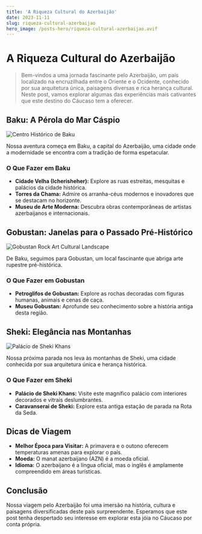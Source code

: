 ```yaml
---
title: 'A Riqueza Cultural do Azerbaijão'
date: 2023-11-11
slug: riqueza-cultural-azerbaijao
hero_image: /posts-hero/riqueza-cultural-azerbaijao.avif
---
```



# A Riqueza Cultural do Azerbaijão

> Bem-vindos a uma jornada fascinante pelo Azerbaijão, um país localizado na encruzilhada entre o Oriente e o Ocidente, conhecido por sua arquitetura única, paisagens diversas e rica herança cultural. Neste post, vamos explorar algumas das experiências mais cativantes que este destino do Cáucaso tem a oferecer.

## Baku: A Pérola do Mar Cáspio

![Centro Histórico de Baku](https://images.unsplash.com/photo-1607207685777-0986a1eede0e?q=80&w=1974&auto=format&fit=crop&ixlib=rb-4.0.3&ixid=M3wxMjA3fDB8MHxwaG90by1wYWdlfHx8fGVufDB8fHx8fA%3D%3D)

Nossa aventura começa em Baku, a capital do Azerbaijão, uma cidade onde a modernidade se encontra com a tradição de forma espetacular.

### O Que Fazer em Baku

- **Cidade Velha (Icherisheher):** Explore as ruas estreitas, mesquitas e palácios da cidade histórica.
- **Torres da Chama:** Admire os arranha-céus modernos e inovadores que se destacam no horizonte.
- **Museu de Arte Moderna:** Descubra obras contemporâneas de artistas azerbaijanos e internacionais.

## Gobustan: Janelas para o Passado Pré-Histórico

![Gobustan Rock Art Cultural Landscape](https://images.unsplash.com/photo-1607139648543-b82fbd1e041e?q=80&w=1974&auto=format&fit=crop&ixlib=rb-4.0.3&ixid=M3wxMjA3fDB8MHxwaG90by1wYWdlfHx8fGVufDB8fHx8fA%3D%3D)

De Baku, seguimos para Gobustan, um local fascinante que abriga arte rupestre pré-histórica.

### O Que Fazer em Gobustan

- **Petroglifos de Gobustan:** Explore as rochas decoradas com figuras humanas, animais e cenas de caça.
- **Museu Gobustan:** Aprofunde seu conhecimento sobre a história antiga desta região.

## Sheki: Elegância nas Montanhas

![Palácio de Sheki Khans](https://images.unsplash.com/photo-1690181779897-8f695499f546?q=80&w=1932&auto=format&fit=crop&ixlib=rb-4.0.3&ixid=M3wxMjA3fDB8MHxwaG90by1wYWdlfHx8fGVufDB8fHx8fA%3D%3D)

Nossa próxima parada nos leva às montanhas de Sheki, uma cidade conhecida por sua arquitetura única e herança histórica.

### O Que Fazer em Sheki

- **Palácio de Sheki Khans:** Visite este magnífico palácio com interiores decorados e vitrais deslumbrantes.
- **Caravanserai de Sheki:** Explore esta antiga estação de parada na Rota da Seda.

## Dicas de Viagem

- **Melhor Época para Visitar:** A primavera e o outono oferecem temperaturas amenas para explorar o país.
- **Moeda:** O manat azerbaijano (AZN) é a moeda oficial.
- **Idioma:** O azerbaijano é a língua oficial, mas o inglês é amplamente compreendido em áreas turísticas.

## Conclusão

Nossa viagem pelo Azerbaijão foi uma imersão na história, cultura e paisagens diversificadas deste país surpreendente. Esperamos que este post tenha despertado seu interesse em explorar esta jóia no Cáucaso por conta própria.